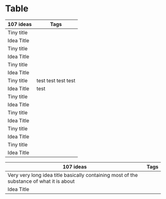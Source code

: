 
<Meta title="Components/Table" component={Table} />

# Table

<Canvas>
  <Story name="With short strings">
    <Table>
      <thead>
        <tr>
          <th>107 ideas</th>
          <th>Tags</th>
        </tr>
      </thead>
      <tbody>
        <tr>
          <td>Tiny title</td>
          <td>
            <Tag text="test" />
            <Tag text="test" />
            <Tag text="test" />
            <Tag text="test" />
          </td>
        </tr>
        <tr>
          <td>Idea Title</td>
          <td>
            <Tag text="test" />
            <Tag text="test" />
            <Tag text="test" />
            <Tag text="test" />
          </td>
        </tr>
        <tr>
          <td>Tiny title</td>
          <td>
            <Tag text="test" />
            <Tag text="test" />
            <Tag text="test" />
            <Tag text="test" />
          </td>
        </tr>
        <tr>
          <td>Idea Title</td>
          <td>
            <Tag text="test" />
            <Tag text="test" />
            <Tag text="test" />
            <Tag text="test" />
          </td>
        </tr>
        <tr>
          <td>Tiny title</td>
          <td>
            <Tag text="test" />
            <Tag text="test" />
            <Tag text="test" />
            <Tag text="test" />
          </td>
        </tr>
        <tr>
          <td>Idea Title</td>
          <td>
            <Tag text="test" />
            <Tag text="test" />
            <Tag text="test" />
            <Tag text="test" />
          </td>
        </tr>
        <tr>
          <td>Tiny title</td>
          <td>
            <Tag text="test"><span>test</span></Tag>      
            <Tag text="test"><span>test</span></Tag>      
            <Tag text="test"><span>test</span></Tag>      
            <Tag text="test"><span>test</span></Tag>        
             </td>
        </tr>
        <tr>
          <td>Idea Title</td>
          <td>
            <Tag text="test"><span>test</span></Tag>      
            <Tag text="test" />
            <Tag text="test" />
            <Tag text="test" />
          </td>
        </tr>
        <tr>
          <td>Tiny title</td>
          <td>
            <Tag text="test" />
            <Tag text="test" />
            <Tag text="test" />
            <Tag text="test" />
          </td>
        </tr>
        <tr>
          <td>Idea Title</td>
          <td>
            <Tag text="test" />
            <Tag text="test" />
            <Tag text="test" />
            <Tag text="test" />
          </td>
        </tr>
        <tr>
          <td>Tiny title</td>
          <td>
            <Tag text="test" />
            <Tag text="test" />
            <Tag text="test" />
            <Tag text="test" />
          </td>
        </tr>
        <tr>
          <td>Idea Title</td>
          <td>
            <Tag text="test" />
            <Tag text="test" />
            <Tag text="test" />
            <Tag text="test" />
          </td>
        </tr>
        <tr>
          <td>Tiny title</td>
          <td>
            <Tag text="test" />
            <Tag text="test" />
            <Tag text="test" />
            <Tag text="test" />
          </td>
        </tr>
        <tr>
          <td>Idea Title</td>
          <td>
            <Tag text="test" />
            <Tag text="test" />
            <Tag text="test" />
            <Tag text="test" />
          </td>
        </tr>
        <tr>
          <td>Tiny title</td>
          <td>
            <Tag text="test" />
            <Tag text="test" />
            <Tag text="test" />
            <Tag text="test" />
          </td>
        </tr>
        <tr>
          <td>Idea Title</td>
          <td>
            <Tag text="test" />
            <Tag text="test" />
            <Tag text="test" />
            <Tag text="test" />
          </td>
        </tr>
      </tbody>
    </Table>
  </Story>
</Canvas>

<Canvas>
  <Story name="With long strings">
    <Table>
      <thead>
        <tr>
          <th>107 ideas</th>
          <th>Tags</th>
        </tr>
      </thead>
      <tbody>
        <tr>
          <td>
            Very very long idea title basically containing most of the substance
            of what it is about
          </td>
          <td>
            <Tag text="test" isAutoTag={true} />
            <Tag text="test" />
            <Tag text="test" />
            <Tag text="test ffdf d fds fds fds dsq dsq dsq dsq" />
          </td>
        </tr>
        <tr>
          <td>Idea Title</td>
          <td>
            <Tag text="test" />
            <Tag text="test" />
            <Tag text="test" />
            <Tag text="test" />
          </td>
        </tr>
      </tbody>
    </Table>
  </Story>
</Canvas>

<ArgsTable of={Table} />

